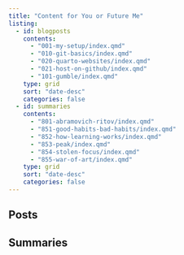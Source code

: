 ```yaml
---
title: "Content for You or Future Me"
listing: 
  - id: blogposts
    contents: 
      - "001-my-setup/index.qmd" 
      - "010-git-basics/index.qmd" 
      - "020-quarto-websites/index.qmd" 
      - "021-host-on-github/index.qmd"
      - "101-gumble/index.qmd"
    type: grid 
    sort: "date-desc"
    categories: false
  - id: summaries
    contents:
      - "801-abramovich-ritov/index.qmd" 
      - "851-good-habits-bad-habits/index.qmd"
      - "852-how-learning-works/index.qmd"
      - "853-peak/index.qmd"
      - "854-stolen-focus/index.qmd"
      - "855-war-of-art/index.qmd"
    type: grid 
    sort: "date-desc"
    categories: false
---
```


## Posts

:::{#blogposts}
:::

## Summaries

:::{#summaries}
:::